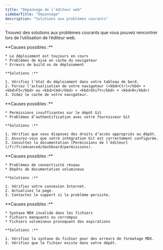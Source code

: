 ```yaml
---
title: "Dépannage de l’éditeur web"
sidebarTitle: "Dépannage"
description: "Solutions aux problèmes courants"
---
```


Trouvez des solutions aux problèmes courants que vous pouvez rencontrer lors de l’utilisation de l’éditeur web.

<AccordionGroup>
  <Accordion title="Les modifications n’apparaissent pas après la publication">
    **Causes possibles :**

    * Le déploiement est toujours en cours
    * Problèmes de mise en cache du navigateur
    * Erreurs de build ou de déploiement

    **Solutions :**

    1. Vérifiez l’état du déploiement dans votre tableau de bord.
    2. Forcez l’actualisation de votre navigateur (<kbd>Ctrl</kbd> + <kbd>F5</kbd> ou <kbd>Cmd</kbd> + <kbd>Shift</kbd> + <kbd>R</kbd>)
    3. Videz le cache de votre navigateur.
  </Accordion>

  <Accordion title="Erreurs d’autorisation lors de la publication">
    **Causes possibles :**

    * Permissions insuffisantes sur le dépôt Git
    * Problèmes d’authentification avec votre fournisseur Git

    **Solutions :**

    1. Vérifiez que vous disposez des droits d’accès appropriés au dépôt.
    2. Assurez-vous que votre intégration Git est correctement configurée.
    3. Consultez la documentation [Permissions de l’éditeur](/fr/fr/advanced/dashboard/permissions).
  </Accordion>

  <Accordion title="Problèmes de chargement de l’éditeur">
    **Causes possibles :**

    * Problèmes de connectivité réseau
    * Dépôts de documentation volumineux

    **Solutions :**

    1. Vérifiez votre connexion Internet.
    2. Actualisez la page.
    3. Contactez le support si le problème persiste.
  </Accordion>

  <Accordion title="Fichiers ne se chargeant pas ou affichant des erreurs">
    **Causes possibles :**

    * Syntaxe MDX invalide dans les fichiers
    * Fichiers manquants ou corrompus
    * Fichiers volumineux provoquant des expirations

    **Solutions :**

    1. Vérifiez la syntaxe du fichier pour des erreurs de formatage MDX.
    2. Vérifiez que le fichier existe dans votre dépôt.
  </Accordion>
</AccordionGroup>